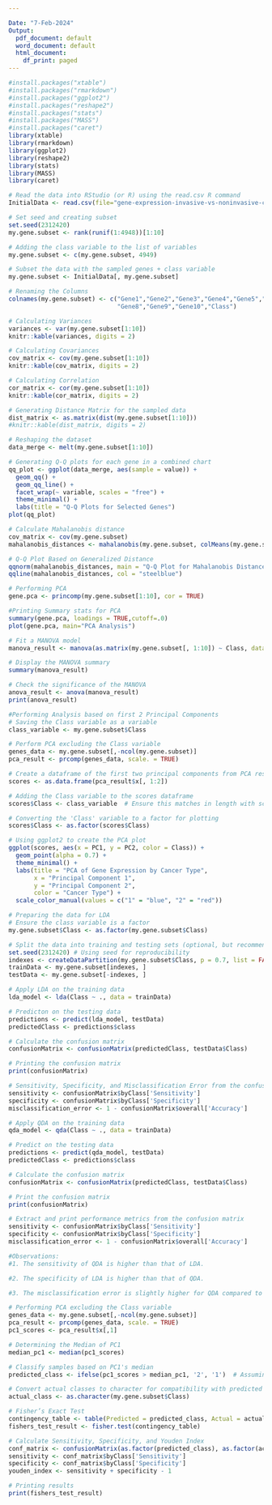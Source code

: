 ---

Date: "7-Feb-2024"
Output:
  pdf_document: default
  word_document: default
  html_document:
    df_print: paged
---

```{r, eval=TRUE}
#install.packages("xtable")
#install.packages("rmarkdown")
#install.packages("ggplot2")
#install.packages("reshape2")
#install.packages("stats")
#install.packages("MASS")
#install.packages("caret")
library(xtable)
library(rmarkdown)
library(ggplot2)
library(reshape2)
library(stats)
library(MASS)
library(caret)
```

```{r, eval=TRUE}
# Read the data into RStudio (or R) using the read.csv R command
InitialData <- read.csv(file="gene-expression-invasive-vs-noninvasive-cancer.csv")

# Set seed and creating subset
set.seed(2312420)
my.gene.subset <- rank(runif(1:4948))[1:10] 

# Adding the class variable to the list of variables
my.gene.subset <- c(my.gene.subset, 4949)

# Subset the data with the sampled genes + class variable
my.gene.subset <- InitialData[, my.gene.subset]

# Renaming the Columns
colnames(my.gene.subset) <- c("Gene1","Gene2","Gene3","Gene4","Gene5","Gene6","Gene7",
                              "Gene8","Gene9","Gene10","Class")
```

\textbf{Task 1A: }

```{r, eval=TRUE}
# Calculating Variances
variances <- var(my.gene.subset[1:10])
knitr::kable(variances, digits = 2)

# Calculating Covariances
cov_matrix <- cov(my.gene.subset[1:10])
knitr::kable(cov_matrix, digits = 2)

# Calculating Correlation
cor_matrix <- cor(my.gene.subset[1:10])
knitr::kable(cor_matrix, digits = 2)
```

\textbf{Task 1B: }

```{r, eval=TRUE}
# Generating Distance Matrix for the sampled data
dist_matrix <- as.matrix(dist(my.gene.subset[1:10]))
#knitr::kable(dist_matrix, digits = 2)
```

\textbf{Task 1C: }

```{r, eval=TRUE}

# Reshaping the dataset
data_merge <- melt(my.gene.subset[1:10])

# Generating Q-Q plots for each gene in a combined chart
qq_plot <- ggplot(data_merge, aes(sample = value)) +
  geom_qq() +
  geom_qq_line() +
  facet_wrap(~ variable, scales = "free") +
  theme_minimal() +
  labs(title = "Q-Q Plots for Selected Genes")
plot(qq_plot)

# Calculate Mahalanobis distance
cov_matrix <- cov(my.gene.subset)
mahalanobis_distances <- mahalanobis(my.gene.subset, colMeans(my.gene.subset), cov_matrix)

# Q-Q Plot Based on Generalized Distance
qqnorm(mahalanobis_distances, main = "Q-Q Plot for Mahalanobis Distances")
qqline(mahalanobis_distances, col = "steelblue")
```
\textbf{Task 2: }

```{r, eval=TRUE}
# Performing PCA
gene.pca <- princomp(my.gene.subset[1:10], cor = TRUE)

#Printing Summary stats for PCA
summary(gene.pca, loadings = TRUE,cutoff=.0)
plot(gene.pca, main="PCA Analysis")
```

\textbf{Task 3A: }

```{r, eval=TRUE}
# Fit a MANOVA model
manova_result <- manova(as.matrix(my.gene.subset[, 1:10]) ~ Class, data = my.gene.subset)

# Display the MANOVA summary
summary(manova_result)

# Check the significance of the MANOVA
anova_result <- anova(manova_result)
print(anova_result)
```


\textbf{Task 3B: }

```{r, eval=TRUE}
#Performing Analysis based on first 2 Principal Components
# Saving the Class variable as a variable
class_variable <- my.gene.subset$Class

# Perform PCA excluding the Class variable
genes_data <- my.gene.subset[,-ncol(my.gene.subset)]
pca_result <- prcomp(genes_data, scale. = TRUE)

# Create a dataframe of the first two principal components from PCA results
scores <- as.data.frame(pca_result$x[, 1:2])

# Adding the Class variable to the scores dataframe
scores$Class <- class_variable  # Ensure this matches in length with scores

# Converting the 'Class' variable to a factor for plotting
scores$Class <- as.factor(scores$Class)

# Using ggplot2 to create the PCA plot
ggplot(scores, aes(x = PC1, y = PC2, color = Class)) +
  geom_point(alpha = 0.7) +
  theme_minimal() +
  labs(title = "PCA of Gene Expression by Cancer Type",
       x = "Principal Component 1",
       y = "Principal Component 2",
       color = "Cancer Type") +
  scale_color_manual(values = c("1" = "blue", "2" = "red"))
```

\textbf{Task 4A: }

```{r, eval=TRUE}
# Preparing the data for LDA
# Ensure the class variable is a factor
my.gene.subset$Class <- as.factor(my.gene.subset$Class)

# Split the data into training and testing sets (optional, but recommended for performance evaluation)
set.seed(2312420) # Using seed for reproducibility
indexes <- createDataPartition(my.gene.subset$Class, p = 0.7, list = FALSE)
trainData <- my.gene.subset[indexes, ]
testData <- my.gene.subset[-indexes, ]

# Apply LDA on the training data
lda_model <- lda(Class ~ ., data = trainData)

# Predicton on the testing data
predictions <- predict(lda_model, testData)
predictedClass <- predictions$class

# Calculate the confusion matrix
confusionMatrix <- confusionMatrix(predictedClass, testData$Class)

# Printing the confusion matrix
print(confusionMatrix)

# Sensitivity, Specificity, and Misclassification Error from the confusion matrix
sensitivity <- confusionMatrix$byClass['Sensitivity']
specificity <- confusionMatrix$byClass['Specificity']
misclassification_error <- 1 - confusionMatrix$overall['Accuracy']
```

\textbf{Task 4B: }

```{r, eval=TRUE}
# Apply QDA on the training data
qda_model <- qda(Class ~ ., data = trainData)

# Predict on the testing data
predictions <- predict(qda_model, testData)
predictedClass <- predictions$class

# Calculate the confusion matrix
confusionMatrix <- confusionMatrix(predictedClass, testData$Class)

# Print the confusion matrix
print(confusionMatrix)

# Extract and print performance metrics from the confusion matrix
sensitivity <- confusionMatrix$byClass['Sensitivity']
specificity <- confusionMatrix$byClass['Specificity']
misclassification_error <- 1 - confusionMatrix$overall['Accuracy']
```

\textbf{Task 4C: }

```{r, eval=TRUE}
#Observations:
#1. The sensitivity of QDA is higher than that of LDA.

#2. The specificity of LDA is higher than that of QDA.

#3. The misclassification error is slightly higher for QDA compared to LDA.
```

\textbf{Task 5: }

```{r, eval=TRUE}
# Performing PCA excluding the Class variable
genes_data <- my.gene.subset[,-ncol(my.gene.subset)]
pca_result <- prcomp(genes_data, scale. = TRUE)
pc1_scores <- pca_result$x[,1]

# Determining the Median of PC1
median_pc1 <- median(pc1_scores)

# Classify samples based on PC1's median
predicted_class <- ifelse(pc1_scores > median_pc1, '2', '1')  # Assuming '2' for above median, '1' for below

# Convert actual classes to character for compatibility with predicted classes in Fisher's test
actual_class <- as.character(my.gene.subset$Class)

# Fisher’s Exact Test
contingency_table <- table(Predicted = predicted_class, Actual = actual_class)
fishers_test_result <- fisher.test(contingency_table)

# Calculate Sensitivity, Specificity, and Youden Index
conf_matrix <- confusionMatrix(as.factor(predicted_class), as.factor(actual_class))
sensitivity <- conf_matrix$byClass['Sensitivity']
specificity <- conf_matrix$byClass['Specificity']
youden_index <- sensitivity + specificity - 1

# Printing results
print(fishers_test_result)
```